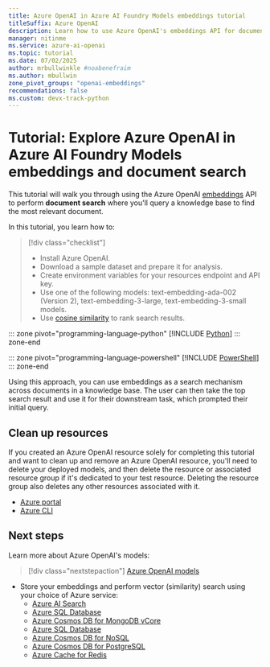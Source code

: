 ```yaml
---
title: Azure OpenAI in Azure AI Foundry Models embeddings tutorial
titleSuffix: Azure OpenAI
description: Learn how to use Azure OpenAI's embeddings API for document search with the BillSum dataset
manager: nitinme
ms.service: azure-ai-openai
ms.topic: tutorial
ms.date: 07/02/2025
author: mrbullwinkle #noabenefraim
ms.author: mbullwin
zone_pivot_groups: "openai-embeddings"
recommendations: false
ms.custom: devx-track-python
---
```


# Tutorial: Explore Azure OpenAI in Azure AI Foundry Models embeddings and document search

This tutorial will walk you through using the Azure OpenAI [embeddings](../concepts/understand-embeddings.md) API to perform **document search** where you'll query a knowledge base to find the most relevant document.

In this tutorial, you learn how to:

> [!div class="checklist"]
> * Install Azure OpenAI.
> * Download a sample dataset and prepare it for analysis.
> * Create environment variables for your resources endpoint and API key.
> * Use one of the following models: text-embedding-ada-002 (Version 2), text-embedding-3-large, text-embedding-3-small  models.
> * Use [cosine similarity](../concepts/understand-embeddings.md) to rank search results.
 
::: zone pivot="programming-language-python"
[!INCLUDE [Python](../includes/embeddings-python.md)]
::: zone-end

::: zone pivot="programming-language-powershell"
[!INCLUDE [PowerShell](../includes/embeddings-powershell.md)]
::: zone-end

Using this approach, you can use embeddings as a search mechanism across documents in a knowledge base. The user can then take the top search result and use it for their downstream task, which prompted their initial query.

## Clean up resources

If you created an Azure OpenAI resource solely for completing this tutorial and want to clean up and remove an Azure OpenAI resource, you'll need to delete your deployed models, and then delete the resource or associated resource group if it's dedicated to your test resource. Deleting the resource group also deletes any other resources associated with it.

- [Azure portal](../../../ai-services/multi-service-resource.md?pivots=azportal#clean-up-resources)
- [Azure CLI](../../../ai-services/multi-service-resource.md?pivots=azcli#clean-up-resources)

## Next steps

Learn more about Azure OpenAI's models:
> [!div class="nextstepaction"]
> [Azure OpenAI models](../concepts/models.md)
* Store your embeddings and perform vector (similarity) search using your choice of Azure service:
  * [Azure AI Search](/azure/search/vector-search-overview)
  * [Azure SQL Database](/azure/azure-sql/database/ai-artificial-intelligence-intelligent-applications?view=azuresql&preserve-view=true#vector-search)
  * [Azure Cosmos DB for MongoDB vCore](/azure/cosmos-db/mongodb/vcore/vector-search)
  * [Azure SQL Database](/azure/azure-sql/database/ai-artificial-intelligence-intelligent-applications?view=azuresql&preserve-view=true#vector-search)
  * [Azure Cosmos DB for NoSQL](/azure/cosmos-db/vector-search)
  * [Azure Cosmos DB for PostgreSQL](/azure/cosmos-db/postgresql/howto-use-pgvector)
  * [Azure Cache for Redis](/azure/azure-cache-for-redis/cache-tutorial-vector-similarity)
